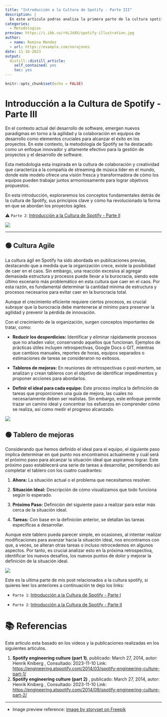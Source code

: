 ```yaml
---
title: "Introducción a la Cultura de Spotify - Parte III"
description: |
  En este articulo podras analiza la primera parte de la cultura spotify y cuales son las mejores practicas y metodologías.
categories:
  - Metodologias
preview: https://i.ibb.co/rkLJddX/spotify-illustration.jpg
author:
  - name: Romina Mendez
  - url: https://example.com/norajones
date: 11-16-2023
output:
  distill::distill_article:
    self_contained: yes
    toc: yes
---
```


```r
knitr::opts_chunk$set(echo = FALSE)
```

# Introducción a la Cultura de Spotify - Parte III

En el contexto actual del desarrollo de software, emergen nuevos paradigmas en torno a la agilidad y la colaboración en equipos de desarrollo como elementos cruciales para alcanzar el éxito en los proyectos. En este contexto, la metodología de Spotify se ha destacado como un enfoque innovador y altamente efectivo para la gestión de proyectos y el desarrollo de software.

Esta metodologia esta inspirada en la cultura de colaboración y creatividad que caracteriza a la compañía de streaming de música líder en el mundo, donde este modelo ofrece una visión fresca y transformadora de cómo los equipos pueden trabajar juntos armoniosamente para lograr objetivos propuestos.

En esta introducción, exploraremos los conceptos fundamentales detrás de la cultura de Spotify, sus principios clave y cómo ha revolucionado la forma en que se abordan los proyectos ágiles.

⚠️ `Parte 2`: [Introducción a la Cultura de Spotify - Parte II](https://r0mymendez.github.io/romymendezblog/posts/2023-11-14-spotify-methodology-2/)

![](Spotify-3.png)

------------------------------------------------------------------------

## 🟢 Cultura Agile

La cultura ágil en Spotify ha sido abordada en publicaciones previas, destacando que a medida que la organización crece, existe la posibilidad de caer en el caos. Sin embargo, una reacción excesiva al agregar demasiada estructura y procesos puede llevar a la burocracia, siendo este último escenario más problemático en esta cultura que caer en el caos. Por esta razón, es fundamental determinar la cantidad mínima de estructura y procesos necesarios para evitar caer en la burocracia total.

Aunque el crecimiento eficiente requiere ciertos procesos, es crucial subrayar que la burocracia debe mantenerse al mínimo para preservar la agilidad y prevenir la pérdida de innovación.

Con el crecimiento de la organización, surgen conceptos importantes de tratar, como:

-   **Reducir los desperdicios:** Identificar y eliminar rápidamente procesos que no añaden valor, conservando aquellos que funcionan. Ejemplos de prácticas útiles incluyen retrospectivas, Google Docs o GIT, mientras que cambios manuales, reportes de horas, equipos separados o estimaciones de tareas se consideraron no exitosos.

-   **Tableros de mejoras:** En reuniones de retrospectivas o post-mortem, se analizan y crean tableros con el objetivo de identificar impedimentos y proponer acciones para abordarlos.

-   **Definir el ideal para cada equipo:** Este proceso implica la definición de tareas que proporcionen una guía de mejora, las cuales no necesariamente deben ser realistas. Sin embargo, este enfoque permite trazar un camino ideal y concentrar los esfuerzos en comprender cómo se realiza, así como medir el progreso alcanzado.

![](Spotify-3-1.png)

## 🟢 Tablero de mejoras

Considerando que hemos definido el ideal para el equipo, el siguiente paso implica determinar en qué punto nos encontramos actualmente y cuál será el próximo paso para alcanzar la situación ideal que aspiramos lograr. Este próximo paso establecerá una serie de tareas a desarrollar, permitiendo así completar el tablero con los cuatro cuadrantes:

1.  **Ahora:** La situación actual o el problema que necesitamos resolver.

2.  **Situación Ideal:** Descripción de cómo visualizamos que todo funciona según lo esperado.

3.  **Próximo Paso:** Definición del siguiente paso a realizar para estar más cerca de la situación ideal.

4.  **Tareas:** Con base en la definición anterior, se detallan las tareas específicas a desarrollar.

Aunque este tablero pueda parecer simple, en ocasiones, al intentar realizar modificaciones para avanzar hacia la situación ideal, nos encontramos con que, a veces, se alteran otras tareas o incluso retrocedemos en algunos aspectos. Por tanto, es crucial analizar esto en la próxima retrospectiva, identificar los nuevos desafíos, los nuevos puntos de dolor y mejorar la definición de la situación ideal.

![](Spotify-3-2.png)

Este es la ultima parte de mis post relacionados a la cultura spotify, si quieres leer los anteriores a continuación te dejo los links:

-   `Parte 1`: [Introducción a la Cultura de Spotify - Parte I](https://r0mymendez.github.io/romymendezblog/posts/2023-11-13-spotify-methodology/)

-   `Parte 2`: [Introducción a la Cultura de Spotify - Parte II](https://r0mymendez.github.io/romymendezblog/posts/2023-11-14-spotify-methodology-2/)

# 📚 Referencias

Este articulo esta basado en los videos y la publicaciones realizadas en los siguientes articulos.

1.  **Spotify engineering culture (part 1)**, publicado: March 27, 2014, autor: Henrik Kniberg , Consultado: 2023-11-10 Link: <https://engineering.atspotify.com/2014/03/spotify-engineering-culture-part-1/>
2.  **Spotify engineering culture (part 2)** , publicado: March 27, 2014, autor: Henrik Kniberg , Consultado: 2023-11-10 Link: <https://engineering.atspotify.com/2014/09/spotify-engineering-culture-part-2/>



---

* Image preview reference: [Image by storyset on Freepik](https://www.freepik.com/free-vector/voice-chat-concept-illustration_20173782.htm#query=spotify%20illustration&position=9&from_view=search&track=ais&uuid=381e3533-158a-448b-959a-1100d4288ec1)

